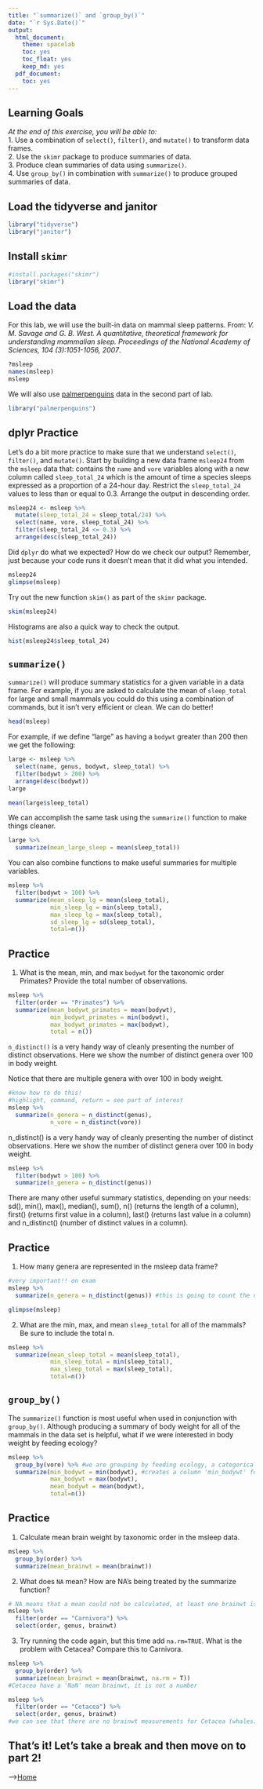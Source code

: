 ```yaml
---
title: "`summarize()` and `group_by()`"
date: "`r Sys.Date()`"
output:
  html_document: 
    theme: spacelab
    toc: yes
    toc_float: yes
    keep_md: yes
  pdf_document:
    toc: yes
---
```


## Learning Goals
*At the end of this exercise, you will be able to:*    
1. Use a combination of `select()`, `filter()`, and `mutate()` to transform data frames.  
2. Use the `skimr` package to produce summaries of data.  
3. Produce clean summaries of data using `summarize()`.  
4. Use `group_by()` in combination with `summarize()` to produce grouped summaries of data.  

## Load the tidyverse and janitor
```r
library("tidyverse")
library("janitor")
```

## Install `skimr`
```r
#install.packages("skimr")
library("skimr")
```

## Load the data
For this lab, we will use the built-in data on mammal sleep patterns. From: _V. M. Savage and G. B. West. A quantitative, theoretical framework for understanding mammalian sleep. Proceedings of the National Academy of Sciences, 104 (3):1051-1056, 2007_.
```r
?msleep
names(msleep)
msleep
```

We will also use [palmerpenguins](https://allisonhorst.github.io/palmerpenguins/articles/intro.html) data in the second part of lab.
```r
library("palmerpenguins")
```

## dplyr Practice
Let's do a bit more practice to make sure that we understand `select()`, `filter()`, and `mutate()`. Start by building a new data frame `msleep24` from the `msleep` data that: contains the `name` and `vore` variables along with a new column called `sleep_total_24` which is the amount of time a species sleeps expressed as a proportion of a 24-hour day. Restrict the `sleep_total_24` values to less than or equal to 0.3. Arrange the output in descending order.  
```r
msleep24 <- msleep %>%
  mutate(sleep_total_24 = sleep_total/24) %>%
  select(name, vore, sleep_total_24) %>%
  filter(sleep_total_24 <= 0.3) %>%
  arrange(desc(sleep_total_24))
```

Did `dplyr` do what we expected? How do we check our output? Remember, just because your code runs it doesn't mean that it did what you intended.
```r
msleep24
glimpse(msleep)
```

Try out the new function `skim()` as part of the `skimr` package.
```r
skim(msleep24)
```

Histograms are also a quick way to check the output.
```r
hist(msleep24$sleep_total_24)
```

## `summarize()`
`summarize()` will produce summary statistics for a given variable in a data frame. For example, if you are asked to calculate the mean of `sleep_total` for large and small mammals you could do this using a combination of commands, but it isn't very efficient or clean. We can do better!  
```r
head(msleep)
```

For example, if we define "large" as having a `bodywt` greater than 200 then we get the following:
```r
large <- msleep %>% 
  select(name, genus, bodywt, sleep_total) %>% 
  filter(bodywt > 200) %>% 
  arrange(desc(bodywt))
large
```

```r
mean(large$sleep_total)
```

We can accomplish the same task using the `summarize()` function to make things cleaner.
```r
large %>%
  summarize(mean_large_sleep = mean(sleep_total))
```

You can also combine functions to make useful summaries for multiple variables.
```r
msleep %>% 
  filter(bodywt > 100) %>%
  summarize(mean_sleep_lg = mean(sleep_total), 
            min_sleep_lg = min(sleep_total), 
            max_sleep_lg = max(sleep_total),
            sd_sleep_lg = sd(sleep_total),
            total=n())
```

## Practice
1. What is the mean, min, and max `bodywt` for the taxonomic order Primates? Provide the total number of observations.
```r
msleep %>%
  filter(order == "Primates") %>%
  summarize(mean_bodywt_primates = mean(bodywt),
            min_bodywt_primates = min(bodywt),
            max_bodywt_primates = max(bodywt),
            total = n())
```

`n_distinct()` is a very handy way of cleanly presenting the number of distinct observations. Here we show the number of distinct genera over 100 in body weight.  

Notice that there are multiple genera with over 100 in body weight.
```r
#know how to do this!
#highlight, command, return = see part of interest
msleep %>% 
  summarize(n_genera = n_distinct(genus),
            n_vore = n_distinct(vore))
```

n_distinct() is a very handy way of cleanly presenting the number of distinct observations. Here we show the number of distinct genera over 100 in body weight.
```r
msleep %>% 
  filter(bodywt > 100) %>%
  summarize(n_genera = n_distinct(genus))
```

There are many other useful summary statistics, depending on your needs: sd(), min(), max(), median(), sum(), n() (returns the length of a column), first() (returns first value in a column), last() (returns last value in a column) and n_distinct() (number of distinct values in a column).

## Practice
1. How many genera are represented in the msleep data frame?
```r
#very important!! on exam
msleep %>% 
  summarize(n_genera = n_distinct(genus)) #this is going to count the number of genera in msleep
```

```r
glimpse(msleep)
```

2. What are the min, max, and mean `sleep_total` for all of the mammals? Be sure to include the total n.
```r
msleep %>% 
  summarize(mean_sleep_total = mean(sleep_total), 
            min_sleep_total = min(sleep_total), 
            max_sleep_total = max(sleep_total),
            total=n())
```

## `group_by()`
The `summarize()` function is most useful when used in conjunction with `group_by()`. Although producing a summary of body weight for all of the mammals in the data set is helpful, what if we were interested in body weight by feeding ecology?
```r
msleep %>%
  group_by(vore) %>% #we are grouping by feeding ecology, a categorical variable
  summarize(min_bodywt = min(bodywt), #creates a column 'min_bodywt' for each unique 'vore'
            max_bodywt = max(bodywt),
            mean_bodywt = mean(bodywt),
            total=n())
```

## Practice
1. Calculate mean brain weight by taxonomic order in the msleep data.
```r
msleep %>%
  group_by(order) %>%
  summarize(mean_brainwt = mean(brainwt))
```

2. What does `NA` mean? How are NA's being treated by the summarize function?
```r
# NA means that a mean could not be calculated, at least one brainwt is NA
msleep %>%
  filter(order == "Carnivora") %>%
  select(order, genus, brainwt)
```

3. Try running the code again, but this time add `na.rm=TRUE`. What is the problem with Cetacea? Compare this to Carnivora. 
```r
msleep %>%
  group_by(order) %>%
  summarize(mean_brainwt = mean(brainwt, na.rm = T))
#Cetacea have a 'NaN' mean brainwt, it is not a number
```

```r
msleep %>%
  filter(order == "Cetacea") %>%
  select(order, genus, brainwt)
#we can see that there are no brainwt measurements for Cetacea (whales)
```

## That's it! Let's take a break and then move on to part 2! 

-->[Home](https://jmledford3115.github.io/datascibiol/)  